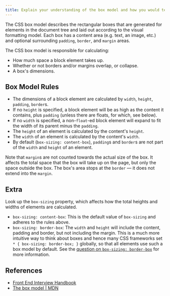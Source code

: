 ```yaml
---
title: Explain your understanding of the box model and how you would tell the browser in CSS to render your layout in different box models.
---
```


The CSS box model describes the rectangular boxes that are generated for elements in the document tree and laid out according to the visual formatting model. Each box has a content area (e.g. text, an image, etc.) and optional surrounding `padding`, `border`, and `margin` areas.

The CSS box model is responsible for calculating:

- How much space a block element takes up.
- Whether or not borders and/or margins overlap, or collapse.
- A box's dimensions.

## Box Model Rules

- The dimensions of a block element are calculated by `width`, `height`, `padding`, `border`s.
- If no `height` is specified, a block element will be as high as the content it contains, plus `padding` (unless there are floats, for which, see below).
- If no `width` is specified, a non-`float`-ed block element will expand to fit the width of its parent minus the `padding`.
- The `height` of an element is calculated by the content's `height`.
- The `width` of an element is calculated by the content's `width`.
- By default (`box-sizing: content-box`), `padding`s and `border`s are not part of the `width` and `height` of an element.

Note that `margin`s are not counted towards the actual size of the box. It affects the total space that the box will take up on the page, but only the space outside the box. The box's area stops at the `border` — it does not extend into the `margin`.

## Extra

Look up the `box-sizing` property, which affects how the total heights and widths of elements are calculated.

- `box-sizing: content-box`: This is the default value of `box-sizing` and adheres to the rules above.
- `box-sizing: border-box`: The `width` and `height` will include the content, padding and border, but not including the margin. This is a much more intuitive way to think about boxes and hence many CSS frameworks set `* { box-sizing: border-box; }` globally, so that all elements use such a box model by default. See the [question on `box-sizing: border-box`](/questions/css/what-does-box-sizing-border-box-do-what-are-its-advantages) for more information.

## References

- [Front End Interview Handbook](https://www.frontendinterviewhandbook.com/css-questions)
- [The box model | MDN](https://developer.mozilla.org/en-US/docs/Learn/CSS/Building_blocks/The_box_model#the_standard_css_box_model)
